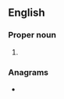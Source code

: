 {{also|rãa|råa|ra'a|rå}}
==English==

===Proper noun===
{{en-proper noun}}

# {{initialism of|{{w|Royal Automobile Association}}|lang=en}}

===Anagrams===
* {{anagrams|en|a=aar|AAR|ARA|Aar|Ara|ara}}